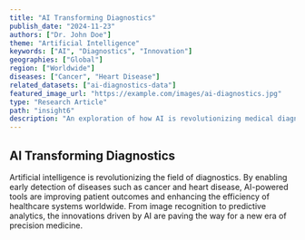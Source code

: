 ```yaml
---
title: "AI Transforming Diagnostics"
publish_date: "2024-11-23"
authors: ["Dr. John Doe"]
theme: "Artificial Intelligence"
keywords: ["AI", "Diagnostics", "Innovation"]
geographies: ["Global"]
region: ["Worldwide"]
diseases: ["Cancer", "Heart Disease"]
related_datasets: ["ai-diagnostics-data"]
featured_image_url: "https://example.com/images/ai-diagnostics.jpg"
type: "Research Article"
path: "insight6"
description: "An exploration of how AI is revolutionizing medical diagnostics, from early detection to personalized medicine."
---
```


## AI Transforming Diagnostics

Artificial intelligence is revolutionizing the field of diagnostics. By enabling early detection of diseases such as cancer and heart disease, AI-powered tools are improving patient outcomes and enhancing the efficiency of healthcare systems worldwide. From image recognition to predictive analytics, the innovations driven by AI are paving the way for a new era of precision medicine.
